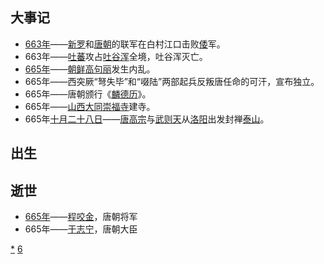 {{Unreferenced|time=2018-09-08T10:40:57+00:00}}
{{DecadeTOC|660}}
== 大事记 ==
* [[663年|663年]]——[[新罗|新罗]]和[[唐朝|唐朝]]的联军在白村江口击败[[倭|倭]]军。
* 663年——[[吐蕃|吐蕃]]攻占[[吐谷浑|吐谷浑]]全境，吐谷浑灭亡。
* [[665年|665年]]——[[朝鲜民主主义人民共和国|朝鲜]][[高句丽|高句丽]]发生内乱。
* 665年——西突厥“弩失毕”和“啜陆”两部起兵反叛唐任命的可汗，宣布独立。
* 665年——唐朝颁行《[[麟德历|麟德历]]》。
* 665年——[[山西|山西]][[大同市|大同]][[崇福寺|崇福寺]]建寺。
* 665年[[十月廿八|十月二十八日]]——[[唐高宗|唐高宗]]与[[武则天|武则天]]从[[洛阳|洛阳]]出发封禅[[泰山|泰山]]。

== 出生 ==

== 逝世 ==
* [[665年|665年]]——[[程咬金|程咬金]]，唐朝将军
* 665年——[[于志宁|于志宁]]，唐朝大臣

{{世紀|7}}

[[Category:660年代|*]]
[[Category:7世纪各年代|6]]